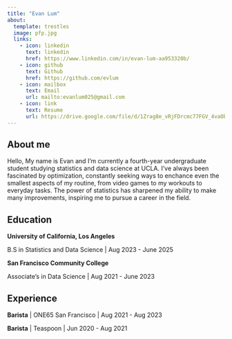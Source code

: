 ```yaml
---
title: "Evan Lum"
about:
  template: trestles
  image: pfp.jpg
  links:
    - icon: linkedin
      text: linkedin
      href: https://www.linkedin.com/in/evan-lum-aa953320b/
    - icon: github
      text: Github
      href: https://github.com/evlum
    - icon: mailbox
      text: Email
      url: mailto:evanlum025@gmail.com
    - icon: link
      text: Resume
      url: https://drive.google.com/file/d/1Zrag8e_vRjFDrcmc77FGV_4vaObW7R4p/view?usp=sharing
---
```


## About me

Hello, My name is Evan and I'm currently a fourth-year undergraduate student studying statistics and data science at UCLA. I've always been fascinated by optimization, constantly seeking ways to enchance even the smallest aspects of my routine, from video games to my workouts to everyday tasks. The power of statistics has sharpened my ability to make many improvements, inspiring me to pursue a career in the field.

## Education

**University of California, Los Angeles**

B.S in Statistics and Data Science \| Aug 2023 - June 2025

**San Francisco Community College**

Associate's in Data Science \| Aug 2021 - June 2023

## Experience

**Barista** \| ONE65 San Francisco \| Aug 2021 - Aug 2023

**Barista** \| Teaspoon \| Jun 2020 - Aug 2021
